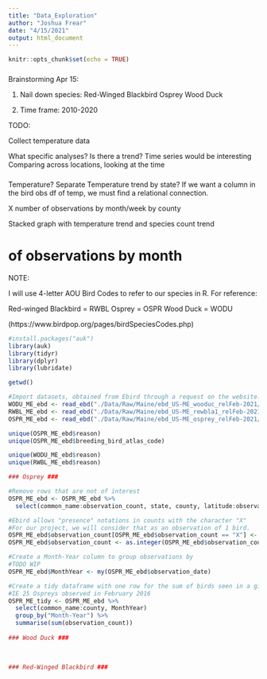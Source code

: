 ```yaml
---
title: "Data_Exploration"
author: "Joshua Frear"
date: "4/15/2021"
output: html_document
---
```


```r
knitr::opts_chunk$set(echo = TRUE)

```

###
Brainstorming Apr 15:

1. Nail down species:
Red-Winged Blackbird
Osprey
Wood Duck

2. Time frame: 2010-2020

TODO:

Collect temperature data

What specific analyses?
Is there a trend?
Time series would be interesting
Comparing across locations, looking at the time


###
Temperature?
Separate Temperature trend by state?
If we want a column in the bird obs df of temp, we must find a relational connection.

X number of observations by month/week by county

Stacked graph with temperature trend and species count trend

# of observations by month 

NOTE:

I will use 4-letter AOU Bird Codes to refer to our species in R. For reference:

Red-winged Blackbird = RWBL
Osprey = OSPR
Wood Duck = WODU

(https://www.birdpop.org/pages/birdSpeciesCodes.php)

```r
#install.packages("auk")
library(auk)
library(tidyr)
library(dplyr)
library(lubridate)

getwd()

#Import datasets, obtained from Ebird through a request on the website. 
WODU_ME_ebd <- read_ebd("./Data/Raw/Maine/ebd_US-ME_wooduc_relFeb-2021/ebd_US-ME_wooduc_relFeb-2021.txt")
RWBL_ME_ebd <- read_ebd("./Data/Raw/Maine/ebd_US-ME_rewbla1_relFeb-2021/ebd_US-ME_rewbla1_relFeb-2021.txt")
OSPR_ME_ebd <- read_ebd("./Data/Raw/Maine/ebd_US-ME_osprey_relFeb-2021/ebd_US-ME_osprey_relFeb-2021.txt")

unique(OSPR_ME_ebd$reason)
unique(OSPR_ME_ebd$breeding_bird_atlas_code)

unique(WODU_ME_ebd$reason)
unique(RWBL_ME_ebd$reason)

### Osprey ###

#Remove rows that are not of interest
OSPR_ME_ebd <- OSPR_ME_ebd %>% 
  select(common_name:observation_count, state, county, latitude:observation_date, protocol_type,duration_minutes:all_species_reported) 

#Ebird allows "presence" notations in counts with the character "X"
#For our project, we will consider that as an observation of 1 bird.
OSPR_ME_ebd$observation_count[OSPR_ME_ebd$observation_count == "X"] <- 1
OSPR_ME_ebd$observation_count <- as.integer(OSPR_ME_ebd$observation_count)

#Create a Month-Year column to group observations by
#TODO WIP
OSPR_ME_ebd$MonthYear <- my(OSPR_ME_ebd$observation_date)

#Create a tidy dataframe with one row for the sum of birds seen in a given month-year
#IE 25 Ospreys observed in February 2016
OSPR_ME_tidy <- OSPR_ME_ebd %>% 
  select(common_name:county, MonthYear)
  group_by("Month-Year") %>% 
  summarise(sum(observation_count))
  
### Wood Duck ###
  
  
  
### Red-Winged Blackbird ###

```